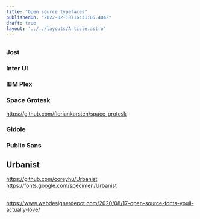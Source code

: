 ```yaml
---
title: "Open source typefaces"
publishedOn: "2022-02-18T16:31:05.404Z"
draft: true
layout: '../../layouts/Article.astro'
---
```


## 

### Jost

### Inter UI

### IBM Plex

### Space Grotesk
https://github.com/floriankarsten/space-grotesk

### Gidole

### Public Sans 

## Urbanist
https://github.com/coreyhu/Urbanist
https://fonts.google.com/specimen/Urbanist


##
https://www.webdesignerdepot.com/2020/08/17-open-source-fonts-youll-actually-love/
